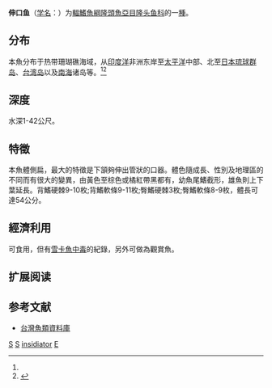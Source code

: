 {{Speciesbox 
| taxon = Epibulus insidiator
| status = LC
| status_system = IUCN3.1
| image = Epibulus insidiator.jpg
| authority = Pallas, 1770<ref name='id7800'>{{cite web| url =http://www.bioinfo.cn/db05/BjdwSpecies.php?action=view&id=7800| title =伸口鱼| work =中国动物物种编目数据库| publisher =中国科学院微生物研究所| author =中国科学院动物研究所| accessdate =2009-04-16| deadurl =yes| archiveurl =https://web.archive.org/web/20160305073919/http://www.bioinfo.cn/db05/BjdwSpecies.php?action=view&id=7800| archivedate =2016-03-05}}</ref>
| synonyms = *''Sparus insidiator''<br /><small>Pallas, 1770</small>
}}

'''伸口鱼'''（[[学名|学名]]：'''{{lang|la|''Epibulus insidiator''}}'''）为[[輻鰭魚綱|輻鰭魚綱]][[隆頭魚亞目|隆頭魚亞目]][[隆头鱼科|隆头鱼科]]的一[[種|種]]。

==分布==
本魚分布于热带珊瑚礁海域，从[[印度洋|印度洋]]非洲东岸至[[太平洋|太平洋]]中部、北至[[日本|日本]][[琉球群岛|琉球群岛]]、[[台湾岛|台湾岛]]以及[[南海|南海]]诸岛等。<ref name='id7800'/><ref name=FishBase>{{FishBase species|genus=Epibulus |species=insidiator|year=2009|month=6}}</ref>

==深度==
水深1-42公尺。

==特徵==
本魚體側扁，最大的特徵是下頷夠伸出管狀的口器。體色隨成長、性別及地理區的不同而有很大的變異，由黃色至棕色或橘紅帶黑都有，幼魚尾鰭截形，雄魚則上下葉延長。背鰭硬棘9-10枚;背鰭軟條9-11枚;臀鰭硬棘3枚;臀鰭軟條8-9枚，體長可達54公分。

==經濟利用==
可食用，但有[[雪卡魚中毒|雪卡魚中毒]]的紀錄，另外可做為觀賞魚。

== 扩展阅读 ==
{{refbegin}}
{{wikispecies-inline|Epibulus insidiator|伸口鱼}}
{{refend}}

== 参考文献 ==
{{reflist}}
*[http://fishdb.sinica.edu.tw/ 台灣魚類資料庫]{{Wayback|url=http://fishdb.sinica.edu.tw/ |date=20160304193340 }}
{{Taxonbar|from=Q1767568}}

[[Category:IUCN红色名录无危物种|S]]
[[Category:觀賞魚|S]]
[[Category:伸口魚屬|insidiator]]
[[Category:1770年描述的魚類|E]]